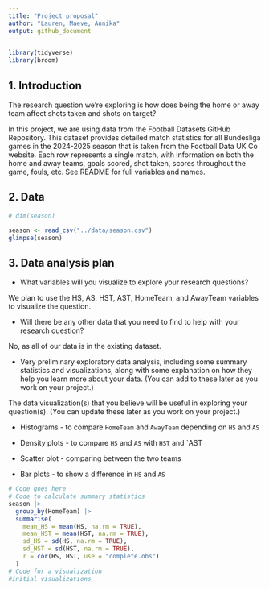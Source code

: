 ```yaml
---
title: "Project proposal"
author: "Lauren, Maeve, Annika"
output: github_document
---
```


```r
library(tidyverse)
library(broom)
```

## 1. Introduction

The research question we're exploring is how does being the home or away team affect shots taken and shots on target?

In this project, we are using data from the Football Datasets GitHub Repository. This dataset provides detailed match statistics for all Bundesliga games in the 2024-2025 season that is taken from the Football Data UK Co website. Each row represents a single match, with information on both the home and away teams, goals scored, shot taken, scores throughout the game, fouls, etc. See README for full variables and names. 

## 2. Data

```r
# dim(season)
```

```r
season <- read_csv("../data/season.csv")
glimpse(season)

```

## 3. Data analysis plan

- What variables will you visualize to explore your research questions?

We plan to use the HS, AS, HST, AST, HomeTeam, and AwayTeam variables to visualize the question.

- Will there be any other data that you need to find to help with your research question?

No, as all of our data is in the existing dataset.

- Very preliminary exploratory data analysis, including some summary statistics and visualizations, along with some explanation on how they help you learn more about your data. (You can add to these later as you work on your project.)

The data visualization(s) that you believe will be useful in exploring your question(s). (You can update these later as you work on your project.)

 - Histograms - to compare `HomeTeam` and `AwayTeam` depending on `HS` and `AS` 

 - Density plots - to compare `HS` and `AS` with `HST` and `AST

 - Scatter plot - comparing between the two teams
 
 - Bar plots - to show a difference in `HS` and `AS`


```r
# Code goes here
# Code to calculate summary statistics
season |>
  group_by(HomeTeam) |>
  summarise(
    mean_HS = mean(HS, na.rm = TRUE),
    mean_HST = mean(HST, na.rm = TRUE),
    sd_HS = sd(HS, na.rm = TRUE),
    sd_HST = sd(HST, na.rm = TRUE),
    r = cor(HS, HST, use = "complete.obs")
  )
# Code for a visualization
#initial visualizations
```
